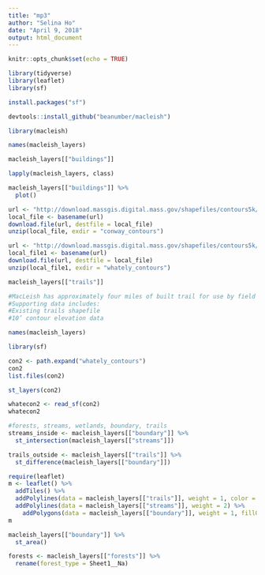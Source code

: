 ```yaml
---
title: "mp3"
author: "Selina Ho"
date: "April 9, 2018"
output: html_document
---
```


```r
knitr::opts_chunk$set(echo = TRUE)

library(tidyverse)
library(leaflet)
library(sf)

install.packages("sf")

devtools::install_github("beanumber/macleish")

library(macleish)

names(macleish_layers)

macleish_layers[["buildings"]]

lapply(macleish_layers, class)

macleish_layers[["buildings"]] %>%
  plot()

url <- "http://download.massgis.digital.mass.gov/shapefiles/contours5k/hp68.zip"
local_file <- basename(url)
download.file(url, destfile = local_file)
unzip(local_file, exdir = "conway_contours")

url <- "http://download.massgis.digital.mass.gov/shapefiles/contours5k/hp337.zip"
local_file1 <- basename(url)
download.file(url, destfile = local_file)
unzip(local_file1, exdir = "whately_contours")

macleish_layers[["trails"]]

#MacLeish has approximately four miles of built trail for use by field station visitors. We would like to be able to classify these trails as “Easy,” “Moderate,” or “Difficult” based on their length and change in elevation. Use the spatial data to develop a heuristic that will classify these (or any other) trails based on their difficulty.
#Supporting data includes:
#Existing trails shapefile
#10’ contour elevation data

names(macleish_layers)

library(sf)

con2 <- path.expand("whately_contours")
con2
list.files(con2)

st_layers(con2)

whatecon2 <- read_sf(con2)
whatecon2

#forests, streams, wetlands, boundary, trails
streams_inside <- macleish_layers[["boundary"]] %>%
  st_intersection(macleish_layers[["streams"]])

trails_outside <- macleish_layers[["trails"]] %>%
  st_difference(macleish_layers[["boundary"]])

require(leaflet)
m <- leaflet() %>%
  addTiles() %>%
  addPolylines(data = macleish_layers[["trails"]], weight = 1, color = "brown") %>%
  addPolylines(data = macleish_layers[["streams"]], weight = 2) %>%
    addPolygons(data = macleish_layers[["boundary"]], weight = 1, fillOpacity = 0.01, group = "Boundaries")
m

macleish_layers[["boundary"]] %>%
  st_area()

forests <- macleish_layers[["forests"]] %>%
  rename(forest_type = Sheet1__Na)
```

